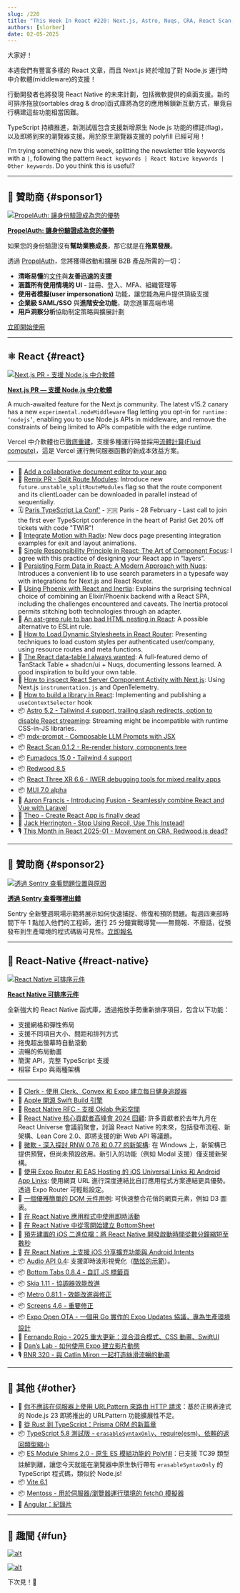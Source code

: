 ```yaml
---
slug: /220
title: "This Week In React #220: Next.js, Astro, Nuqs, CRA, React Scan, Fumadocs, Fusion, Radix, Inertia | Sortables, Contributors Summit, Windows, Deep linking, Oklab, Audio, BottomTabs, Metro, OTA | TypeScript, Angular, Node.js, Vite"
authors: [slorber]
date: 02-05-2025
---
```


大家好！

本週我們有豐富多樣的 React 文章，而且 Next.js 終於增加了對 Node.js 運行時中介軟體(middleware)的支援！

行動開發者也將發現 React Native 的未來計劃，包括微軟提供的桌面支援。新的可排序拖放(sortables drag & drop)函式庫將為您的應用解鎖新互動方式，畢竟自行構建這些功能相當困難。

TypeScript 持續推進，新測試版包含支援新增原生 Node.js 功能的標誌(flag)，以及即將到來的瀏覽器支援。用於原生瀏覽器支援的 polyfill 已經可用！

I'm trying something new this week, splitting the newsletter title keywords with a `|`, following the pattern `React keywords | React Native keywords | Other keywords`. Do you think this is useful?

<!-- truncate -->


<Support />

---

## 💸 贊助商 {#sponsor1}

[![PropelAuth: 讓身份驗證成為您的優勢](/emails/issues/218/propelauth.jpg)](https://www.propelauth.com/?utm_source=newsletter&utm_campaign=twinrfeb052024)

**[PropelAuth: 讓身份驗證成為您的優勢](https://www.propelauth.com/?utm_source=newsletter&utm_campaign=twinrfeb052024)**

如果您的身份驗證沒有**幫助業務成長**，那它就是在**拖累發展**。

透過 [PropelAuth](https://www.propelauth.com/?utm_source=newsletter&utm_campaign=twinrjan222024)，您將獲得啟動和擴展 B2B 產品所需的一切：

- **清晰易懂**的[文件](https://docs.propelauth.com/?utm_source=newsletter&utm_campaign=twinrjan222024)與**友善迅速的支援**
- **涵蓋所有使用情境的 UI** - 註冊、登入、MFA、組織管理等
- **使用者模擬(user impersonation)** 功能，讓您能為用戶提供頂級支援
- **企業級 SAML/SSO** 與**進階安全功能**，助您進軍高端市場
- **用戶洞察分析**協助制定策略與擴展計劃

[立即開始使用](https://www.propelauth.com/?utm_source=newsletter&utm_campaign=twinrjan222024)

---

## ⚛️ React {#react}

[![Next.js PR - 支援 Node.js 中介軟體](/emails/issues/220/nextjs-middleware.jpg)](https://github.com/vercel/next.js/pull/75624)

**[Next.js PR — 支援 Node.js 中介軟體](https://github.com/vercel/next.js/pull/75624)**

A much-awaited feature for the Next.js community. The latest v15.2 canary has a new `experimental.nodeMiddleware` flag letting you opt-in for `runtime: ‘nodejs’`, enabling you to use Node.js APIs in middleware, and remove the constraints of being limited to APIs compatible with the edge runtime.

Vercel 中介軟體也已[徹底重建](https://x.com/galstar/status/1886832573482934706)，支援多種運行時並採用[流體計算(Fluid compute)](https://vercel.com/blog/introducing-fluid-compute)，這是 Vercel 運行無伺服器函數的新成本效益方案。

---

- 💸 [Add a collaborative document editor to your app](https://convex.link/0dtC5qE)
- 👀 [Remix PR \- Split Route Modules](https://github.com/remix-run/react-router/pull/11871): Introduce new `future.unstable_splitRouteModules` flag so that the route component and its clientLoader can be downloaded in parallel instead of sequentially.
- 🗓️ [Paris TypeScript La Conf'](https://la-conf.typescript.paris/?utm_source=thisweekinreact) - 🇫🇷 Paris - 28 February - Last call to join the first ever TypeScript conference in the heart of Paris! Get 20% off tickets with code "TWIR"!
- 📖 [Integrate Motion with Radix](https://motion.dev/docs/radix): New docs page presenting integration examples for exit and layout animations.
- 📜 [Single Responsibility Principle in React: The Art of Component Focus](https://cekrem.github.io/posts/single-responsibility-principle-in-react/): I agree with this practice of designing your React app in “layers”.
- 📜 [Persisting Form Data in React: A Modern Approach with Nuqs](https://armand-salle.fr/post/persisting-form-data-in-react-a-modern-approach-with-nuqs/): Introduces a convenient lib to use search parameters in a typesafe way with integrations for Next.js and React Router.
- 📜 [Using Phoenix with React and Inertia](https://dnlytras.com/blog/phoenix-react-inertia): Explains the surprising technical choice of combining an Elixir/Phoenix backend with a React SPA, including the challenges encountered and caveats. The Inertia protocol permits stitching both technologies through an adapter.
- 📜 [An ast-grep rule to ban bad HTML nesting in React](https://macwright.com/2025/01/30/ast-grep-to-ban-bad-nesting): A possible alternative to ESLint rule.
- 📜 [How to Load Dynamic Stylesheets in React Router](https://sergiodxa.com/tutorials/load-dynamic-stylesheets-in-react-router): Presenting techniques to load custom styles per authenticated user/company, using resource routes and meta functions.
- 📜 [The React data-table I always wanted](https://www.openstatus.dev/blog/data-table-redesign): A full-featured demo of TanStack Table \+ shadcn/ui \+ Nuqs, documenting lessons learned. A good inspiration to build your own table.
- 📜 [How to inspect React Server Component Activity with Next.js](https://www.dash0.com/blog/how-to-inspect-react-server-component-activity-with-next-js): Using Next.js `instrumentation.js` and OpenTelemetry.
- 📜 [How to build a library in React](https://tigerabrodi.blog/how-to-build-a-library-in-react): Implementing and publishing a `useContextSelector` hook
- 📦 [Astro 5.2 \- Tailwind 4 support, trailing slash redirects, option to disable React streaming](https://astro.build/blog/astro-520/): Streaming might be incompatible with runtime CSS-in-JS libraries.
- 📦 [mdx-prompt \- Composable LLM Prompts with JSX](https://edspencer.net/2025/2/3/mdx-prompt-composable-prompts-with-jsx)
- 📦 [React Scan 0.1.2 \- Re-render history, components tree](https://github.com/aidenybai/react-scan/releases/tag/v0.1.2)
- 📦 [Fumadocs 15.0 \- Tailwind 4 support](https://fumadocs.vercel.app/blog/v15)
- 📦 [Redwood 8.5](https://github.com/redwoodjs/redwood/releases/tag/v8.5.0)
- 📦 [React Three XR 6.6 \- IWER debugging tools for mixed reality apps](https://github.com/pmndrs/xr/releases/tag/v6.6.0)
- 📦 [MUI 7.0 alpha](https://github.com/mui/material-ui/releases/tag/v7.0.0-alpha.0)
- 🎥 [Aaron Francis \- Introducing Fusion \- Seamlessly combine React and Vue with Laravel](https://www.youtube.com/watch?v=sa3XHjG1Kgs)
- 🎥 [Theo \- Create React App is finally dead](https://www.youtube.com/watch?v=aujVi7ipkfM)
- 🎥 [Jack Herrington \- Stop Using Recoil, Use This Instead\!](https://www.youtube.com/watch?v=QepeuHTxiLo)
- 🎙️ [This Month in React 2025-01 \- Movement on CRA, Redwood.js dead?](https://open.spotify.com/episode/45LTSjvCA5k5YAC7EM4ixk)

<SubscribeFormEmbed placement="middle" />

---

## 💸 贊助商 {#sponsor2}

[![透過 Sentry 查看問題位置與原因](/emails/issues/220/sentry.jpg)](https://sentry.io/resources/find-fix-test/?utm_source=bytes&utm_medium=paid-community&utm_campaign=general-fy25q4-evergreen&utm_content=newsletter-biweeklydemo-register)

**[透過 Sentry 查看哪裡出錯](https://sentry.io/resources/find-fix-test/?utm_source=bytes&utm_medium=paid-community&utm_campaign=general-fy25q4-evergreen&utm_content=newsletter-biweeklydemo-register)**

Sentry 全新雙週現場示範將展示如何快速捕捉、修復和預防問題。每週四東部時間下午 1 點加入他們的工程師，進行 25 分鐘實戰導覽——無簡報、不廢話，從預發布到生產環境的程式碼級可見性。[立即報名](https://sentry.io/resources/find-fix-test/?utm_source=bytes&utm_medium=paid-community&utm_campaign=general-fy25q4-evergreen&utm_content=newsletter-biweeklydemo-register)

---

## 📱 React-Native {#react-native}

[![React Native 可排序元件](/emails/issues/220/rnsortables.jpg)](https://react-native-sortables-docs.vercel.app/)

**[React Native 可排序元件](https://react-native-sortables-docs.vercel.app/)**

全新強大的 React Native 函式庫，透過拖放手勢重新排序項目，包含以下功能：

- 支援網格和彈性佈局
- 支援不同項目大小、間距和排列方式
- 拖曳超出螢幕時自動滾動
- 流暢的佈局動畫
- 簡潔 API，完整 TypeScript 支援
- 相容 Expo 與兩種架構

---

- 💸 [Clerk - 使用 Clerk、Convex 和 Expo 建立每日健身追蹤器](https://go.clerk.com/scFbrAu)
- 📣 [Apple 開源 Swift Build 引擎](https://www.swift.org/blog/the-next-chapter-in-swift-build-technologies/)
- 💬 [React Native RFC - 支援 Oklab 色彩空間](https://github.com/react-native-community/discussions-and-proposals/pull/871)
- 📜 [React Native 核心貢獻者高峰會 2024 回顧](https://reactnative.dev/blog/2025/02/03/react-native-core-contributor-summit-2024): 許多貢獻者於去年九月在 React Universe 會議前聚會，討論 React Native 的未來，包括發布流程、新架構、Lean Core 2.0、即將支援的新 Web API 等議題。
- 📜 [微軟 - 深入探討 RNW 0.76 和 0.77 的新架構](https://devblogs.microsoft.com/react-native/2025-01-29-new-architecture-on-0-76-0-77/): 在 Windows 上，新架構已提供預覽，但尚未預設啟用。新引入的功能（例如 Modal 支援）僅支援新架構。
- 📜 [使用 Expo Router 和 EAS Hosting 的 iOS Universal Links 和 Android App Links](https://expo.dev/blog/universal-and-app-links): 使用網頁 URL 進行深度連結比自訂應用程式方案連結更具優勢。透過 Expo Router 可輕鬆設定。
- 📜 [一個優雅簡單的 DOM 元件用例](https://expo.dev/blog/dom-component-use-case): 可快速整合花俏的網頁元素，例如 D3 圖表。
- 📜 [在 React Native 應用程式中使用即時活動](https://addjam.com/blog/2025-02-04/using-live-activities-react-native-app/)
- 📜 [在 React Native 中從零開始建立 BottomSheet](https://reactiive.io/articles/bottom-sheet-animation)
- 📜 [預先建置的 iOS 二進位檔：將 React Native 開發啟動時間從數分鐘縮短至數秒](https://www.monarchmoney.com/blog/pre-built-ios-binaries-reducing-react-native-dev-start-time-from-minutes-to)
- 📜 [在 React Native 上支援 iOS 分享擴充功能與 Android Intents](https://www.devas.life/supporting-ios-share-extensions-android-intents-on-react-native/)
- 📦 [Audio API 0.4](https://github.com/software-mansion-labs/react-native-audio-api/releases/tag/0.4.0): 支援即時波形視覺化（[酷炫的示範](https://x.com/sek_micha/status/1886814160735834540)）。
- 📦 [Bottom Tabs 0.8.4 - 自訂 JS 標籤頁](https://github.com/callstackincubator/react-native-bottom-tabs/releases/tag/react-native-bottom-tabs%400.8.4)
- 📦 [Skia 1.11 - 協調器效能改進](https://github.com/Shopify/react-native-skia/releases/tag/v1.11.0)
- 📦 [Metro 0.81.1 - 效能改進與修正](https://github.com/facebook/metro/releases/tag/v0.81.1)
- 📦 [Screens 4.6 - 重要修正](https://github.com/software-mansion/react-native-screens/releases/tag/4.6.0)
- 📦 [Expo Open OTA - 一個用 Go 實作的 Expo Updates 協議，專為生產環境設計](https://axelmarciano.github.io/expo-open-ota/)
- 🎥 [Fernando Rojo - 2025 重大更新：混合混合模式、CSS 動畫、SwiftUI](https://www.youtube.com/watch?v=3V43hhMIUXE)
- 🎥 [Dan’s Lab - 如何使用 Expo 建立影片動態](https://www.youtube.com/watch?v=ym51mhxFvPQ)
- 🎙️ [RNR 320 - 與 Catlin Miron 一起打造絲滑流暢的動畫](https://www.reactnativeradio.com/episodes/rnr-320-silky-smooth-animations)

---

## 🔀 其他 {#other}

- 📜 [你不應該在伺服器上使用 URLPattern 來路由 HTTP 請求](https://adventures.nodeland.dev/archive/you-should-not-use-urlpattern-to-route-http/)：基於正規表達式的 Node.js 23 即將推出的 URLPattern 功能擴展性不足。
- 📜 [從 Rust 到 TypeScript：Prisma ORM 的新篇章](https://www.prisma.io/blog/from-rust-to-typescript-a-new-chapter-for-prisma-orm)
- 📦 [TypeScript 5.8 測試版 \- `erasableSyntaxOnly`、require(esm)、依賴的返回類型縮小](https://devblogs.microsoft.com/typescript/announcing-typescript-5-8-beta/)
- 📦 [ES Module Shims 2.0 \- 原生 ES 模組功能的 Polyfill](https://guybedford.com/es-module-shims-2.0)：已支援 TC39 類型註解剝離，讓您今天就能在瀏覽器中原生執行帶有 `erasableSyntaxOnly` 的 TypeScript 程式碼，類似於 Node.js\!
- 📦 [Vite 6.1](https://github.com/vitejs/vite/blob/main/packages/vite/CHANGELOG.md#610-2025-02-05)
- 📦 [Mentoss \- 用於伺服器/瀏覽器運行環境的 fetch() 模擬器](https://humanwhocodes.com/blog/2025/01/introducing-mentoss-fetch-mocker/)
- 🎥 [Angular：紀錄片](https://www.youtube.com/watch?v=cRC9DlH45lA)

---

## 🤭 趣聞 {#fun}

[![alt](/emails/issues/220/meme.jpg)](https://x.com/Steve8708/status/1886228651538264250)

[![alt](/emails/issues/220/meme2.jpg)](https://x.com/byteab/status/1880222322071859586)

下次見！👋